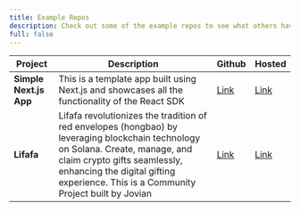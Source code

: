 ```yaml
---
title: Example Repos
description: Check out some of the example repos to see what others have been building using Okto!
full: false
---
```


| Project                             | Description                                                                                                                                                                                                                                            | Github                                                               | Hosted                                             |
|-------------------------------------|--------------------------------------------------------------------------------------------------------------------------------------------------------------------------------------------------------------------------------------------------------|----------------------------------------------------------------------|----------------------------------------------------|
| **Simple Next.js App**                  | This is a template app built using Next.js and showcases all the functionality of the React SDK                                                                                                                                                        |[Link](https://github.com/okto-hq/okto-sdk-react-nextjs-starter-repo) | [Link](https://okto-sdk-react-example.vercel.app/) |
| **Lifafa**	                          | Lifafa revolutionizes the tradition of red envelopes (hongbao) by leveraging blockchain technology on Solana. Create, manage, and claim crypto gifts seamlessly, enhancing the digital gifting experience. This is a Community Project built by Jovian |[Link](https://github.com/okto-hq/okto-sdk-react-example-lifafa)      | [Link](https://www.lifafa.fun/)                    |
